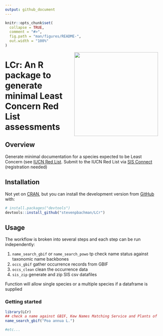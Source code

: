 ```yaml
---
output: github_document
---
```


```r
knitr::opts_chunk$set(
  collapse = TRUE,
  comment = "#>",
  fig.path = "man/figures/README-",
  out.width = "100%"
)
```
<a href="https://matildabrown.github.io/rWCVP/"><img src="man/figures/logo.png" align="right" height="276"/></a>

# LCr: An R package to generate minimal Least Concern Red List assessments 

## Overview

Generate minimal documentation for a species expected to be Least Concern (see [IUCN Red List](https://www.iucnredlist.org/). Submit to the IUCN Red List via [SIS Connect](https://connect.iucnredlist.org/) (registration needed)

## Installation

Not yet on [CRAN](https://CRAN.R-project.org), but you can install the development version from [GitHub](https://github.com/) with:

``` r
# install.packages("devtools")
devtools::install_github("stevenpbachman/LCr")
```

## Usage

The workflow is broken into several steps and each step can be run independently:

1.  `name_search_gbif` or `name_search_powo` tp check name status against taxonomic name backbones
2.  `occs_gbif` gather occurrence records from GBIF
3.  `occs_clean` clean the occurrence data
4.  `sis_zip` generate and zip SIS csv datafiles

Function will allow single species or a multiple species if a dataframe is supplied

### Getting started

```r
library(LCr)
## check a name against GBIF, Kew Names Matching Service and Plants of the World Online
name_search_gbif("Poa annua L.")

#etc...
```
